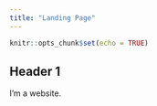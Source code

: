 ```yaml
---
title: "Landing Page"
---
```


```r
knitr::opts_chunk$set(echo = TRUE)
```

## Header 1

I'm a website.